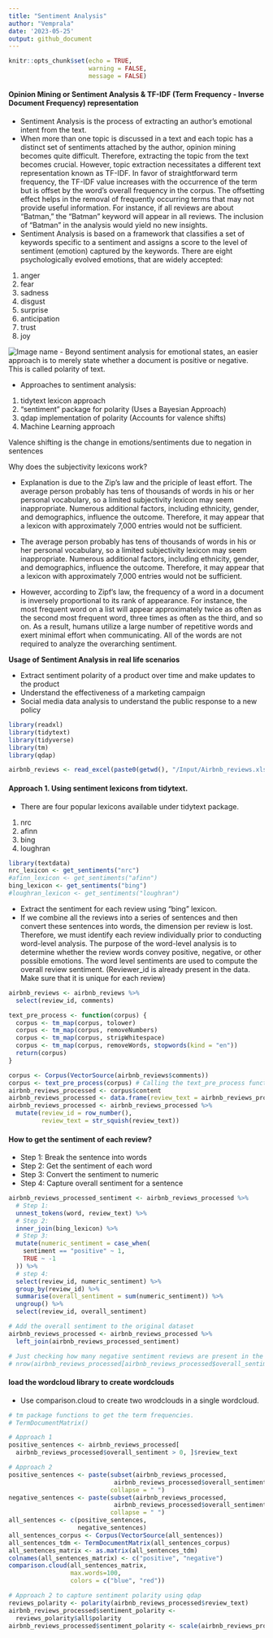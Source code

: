 ```yaml
---
title: "Sentiment Analysis"
author: "Vemprala"
date: '2023-05-25'
output: github_document
---
```


```r
knitr::opts_chunk$set(echo = TRUE, 
                      warning = FALSE,
                      message = FALSE)
```

#### Opinion Mining or Sentiment Analysis & TF-IDF (Term Frequency - Inverse Document Frequency) representation 

- Sentiment Analysis is the process of extracting an author's emotional intent from the text. 
- When more than one topic is discussed in a text and each topic has a distinct set of sentiments attached by the author, opinion mining becomes quite difficult. Therefore, extracting the topic from the text becomes crucial. However, topic extraction necessitates a different text representation known as TF-IDF. In favor of straightforward term frequency, the TF-IDF value increases with the occurrence of the term but is offset by the word's overall frequency in the corpus. The offsetting effect helps in the removal of frequently occurring terms that may not provide useful information. For instance, if all reviews are about "Batman," the "Batman" keyword will appear in all reviews. The inclusion of "Batman" in the analysis would yield no new insights. 
- Sentiment Analysis is based on a framework that classifies a set of keywords specific to a sentiment and assigns a score to the level of sentiment (emotion) captured by the keywords. There are eight psychologically evolved emotions, that are widely accepted: 
1. anger
2. fear 
3. sadness 
4. disgust
5. surprise
6. anticipation 
7. trust 
8. joy 

![Image name](Images/Plutchik-wheel-of-emotions.png)
- Beyond sentiment analysis for emotional states, an easier approach is to merely state whether a document is positive or negative. This is called polarity of text. 

- Approaches to sentiment analysis: 
1. tidytext lexicon approach 
2. "sentiment" package for polarity (Uses a Bayesian Approach)
3. qdap implementation of polarity (Accounts for valence shifts)
4. Machine Learning approach 

Valence shifting is the change in emotions/sentiments due to negation in sentences

Why does the subjectivity lexicons work?   

- Explanation is due to the Zip's law and the priciple of least effort. 
The average person probably has tens of thousands of words in his or her personal vocabulary, so a limited subjectivity lexicon may seem inappropriate. Numerous additional factors, including ethnicity, gender, and demographics, influence the outcome. Therefore, it may appear that a lexicon with approximately 7,000 entries would not be sufficient. 
- The average person probably has tens of thousands of words in his or her personal vocabulary, so a limited subjectivity lexicon may seem inappropriate. Numerous additional factors, including ethnicity, gender, and demographics, influence the outcome. Therefore, it may appear that a lexicon with approximately 7,000 entries would not be sufficient. 

- However, according to Zipf's law, the frequency of a word in a document is inversely proportional to its rank of appearance. For instance, the most frequent word on a list will appear approximately twice as often as the second most frequent word, three times as often as the third, and so on. As a result, humans utilize a large number of repetitive words and exert minimal effort when communicating. All of the words are not required to analyze the overarching sentiment. 

**Usage of Sentiment Analysis in real life scenarios**    

- Extract sentiment polarity of a product over time and make updates to the product 
- Understand the effectiveness of a marketing campaign 
- Social media data analysis to understand the public response to a new policy 

```r
library(readxl)
library(tidytext)
library(tidyverse)
library(tm)
library(qdap)
```


```r
airbnb_reviews <- read_excel(paste0(getwd(), "/Input/Airbnb_reviews.xlsx"))
```


#### Approach 1. Using sentiment lexicons from tidytext. 
- There are four popular lexicons available under tidytext package. 

1. nrc
2. afinn
3. bing
4. loughran 

```r
library(textdata)
nrc_lexicon <- get_sentiments("nrc")
#afinn_lexicon <- get_sentiments("afinn")
bing_lexicon <- get_sentiments("bing")
#loughran_lexicon <- get_sentiments("loughran")

```

- Extract the sentiment for each review using "bing" lexicon. 
- If we combine all the reviews into a series of sentences and then convert these sentences into words, the dimension per review is lost. Therefore, we must identify each review individually prior to conducting word-level analysis. The purpose of the word-level analysis is to determine whether the review words convey positive, negative, or other possible emotions. The word level sentiments are used to compute the overall review sentiment. (Reviewer_id is already present in the data. Make sure that it is unique for each review)


```r
airbnb_reviews <- airbnb_reviews %>% 
  select(review_id, comments)
```


```r
text_pre_process <- function(corpus) {
  corpus <- tm_map(corpus, tolower)
  corpus <- tm_map(corpus, removeNumbers)
  corpus <- tm_map(corpus, stripWhitespace)
  corpus <- tm_map(corpus, removeWords, stopwords(kind = "en"))
  return(corpus)
}

```




```r
corpus <- Corpus(VectorSource(airbnb_reviews$comments))
corpus <- text_pre_process(corpus) # Calling the text_pre_process function. 
airbnb_reviews_processed <- corpus$content
airbnb_reviews_processed <- data.frame(review_text = airbnb_reviews_processed)
airbnb_reviews_processed <- airbnb_reviews_processed %>% 
  mutate(review_id = row_number(), 
         review_text = str_squish(review_text))
```


#### How to get the sentiment of each review? 
- Step 1: Break the sentence into words 
- Step 2: Get the sentiment of each word 
- Step 3: Convert the sentiment to numeric 
- Step 4: Capture overall sentiment for a sentence 

```r
airbnb_reviews_processed_sentiment <- airbnb_reviews_processed %>% 
  # Step 1: 
  unnest_tokens(word, review_text) %>% 
  # Step 2: 
  inner_join(bing_lexicon) %>% 
  # Step 3: 
  mutate(numeric_sentiment = case_when(
    sentiment == "positive" ~ 1, 
    TRUE ~ -1
  )) %>% 
  # step 4: 
  select(review_id, numeric_sentiment) %>% 
  group_by(review_id) %>%
  summarise(overall_sentiment = sum(numeric_sentiment)) %>% 
  ungroup() %>% 
  select(review_id, overall_sentiment)

# Add the overall sentiment to the original dataset
airbnb_reviews_processed <- airbnb_reviews_processed %>% 
  left_join(airbnb_reviews_processed_sentiment)

# Just checking how many negative sentiment reviews are present in the dataset 
# nrow(airbnb_reviews_processed[airbnb_reviews_processed$overall_sentiment < 0, ]) 
```
#### load the wordcloud library to create wordclouds 
- Use comparison.cloud to create two wrodclouds in a single wordcloud. 

```r

# tm package functions to get the term frequencies. 
# TermDocumentMatrix()

# Approach 1
positive_sentences <- airbnb_reviews_processed[
  airbnb_reviews_processed$overall_sentiment > 0, ]$review_text

# Approach 2 
positive_sentences <- paste(subset(airbnb_reviews_processed, 
                             airbnb_reviews_processed$overall_sentiment > 0), 
                            collapse = " ") 
negative_sentences <- paste(subset(airbnb_reviews_processed, 
                             airbnb_reviews_processed$overall_sentiment < 0), 
                            collapse = " ") 
all_sentences <- c(positive_sentences, 
                   negative_sentences)
all_sentences_corpus <- Corpus(VectorSource(all_sentences))
all_sentences_tdm <- TermDocumentMatrix(all_sentences_corpus)
all_sentences_matrix <- as.matrix(all_sentences_tdm)
colnames(all_sentences_matrix) <- c("positive", "negative")
comparison.cloud(all_sentences_matrix, 
                 max.words=100, 
                 colors = c("blue", "red"))
```

```r
# Approach 2 to capture sentiment polarity using qdap 
reviews_polarity <- polarity(airbnb_reviews_processed$review_text)
airbnb_reviews_processed$sentiment_polarity <- 
  reviews_polarity$all$polarity
airbnb_reviews_processed$sentiment_polarity <- scale(airbnb_reviews_processed$sentiment_polarity)
```



